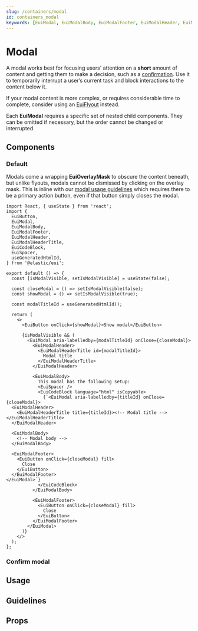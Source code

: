 ```yaml
---
slug: /containers/modal
id: containers_modal
keywords: [EuiModal, EuiModalBody, EuiModalFooter, EuiModalHeader, EuiModalHeaderTitle, EuiConfirmModal]
---
```


# Modal

A modal works best for focusing users' attention on a **short** amount of content and getting them to make a decision, such as a [confirmation](#confirm-modal). Use it to temporarily interrupt a user’s current task and block interactions to the content below it.

If your modal content is more complex, or requires considerable time to complete, consider using an [EuiFlyout](../flyout/index.mdx) instead.

Each **EuiModal** requires a specific set of nested child components. They can be omitted if necessary, but the order cannot be changed or interrupted.

## Components

### Default

Modals come a wrapping **EuiOverlayMask** to obscure the content beneath, but unlike flyouts, modals cannot be dismissed by clicking on the overlay mask. This is inline with our [modal usage guidelines](#guidelines) which requires there to be a primary action button, even if that button simply closes the modal.

```tsx interactive
import React, { useState } from 'react';
import {
  EuiButton,
  EuiModal,
  EuiModalBody,
  EuiModalFooter,
  EuiModalHeader,
  EuiModalHeaderTitle,
  EuiCodeBlock,
  EuiSpacer,
  useGeneratedHtmlId,
} from '@elastic/eui';

export default () => {
  const [isModalVisible, setIsModalVisible] = useState(false);

  const closeModal = () => setIsModalVisible(false);
  const showModal = () => setIsModalVisible(true);

  const modalTitleId = useGeneratedHtmlId();

  return (
    <>
      <EuiButton onClick={showModal}>Show modal</EuiButton>

      {isModalVisible && (
        <EuiModal aria-labelledby={modalTitleId} onClose={closeModal}>
          <EuiModalHeader>
            <EuiModalHeaderTitle id={modalTitleId}>
              Modal title
            </EuiModalHeaderTitle>
          </EuiModalHeader>

          <EuiModalBody>
            This modal has the following setup:
            <EuiSpacer />
            <EuiCodeBlock language="html" isCopyable>
              {`<EuiModal aria-labelledby={titleId} onClose={closeModal}>
  <EuiModalHeader>
    <EuiModalHeaderTitle title={titleId}><!-- Modal title --></EuiModalHeaderTitle>
  </EuiModalHeader>

  <EuiModalBody>
    <!-- Modal body -->
  </EuiModalBody>

  <EuiModalFooter>
    <EuiButton onClick={closeModal} fill>
      Close
    </EuiButton>
  </EuiModalFooter>
</EuiModal>`}
            </EuiCodeBlock>
          </EuiModalBody>

          <EuiModalFooter>
            <EuiButton onClick={closeModal} fill>
              Close
            </EuiButton>
          </EuiModalFooter>
        </EuiModal>
      )}
    </>
  );
};

```

### Confirm modal


<ConfirmModal />

## Usage


<Patterns />

## Guidelines


<Guidelines />

## Props


<PropTable definition={docgen.EuiModal} />

<PropTable definition={docgen.EuiModalHeader} />

<PropTable definition={docgen.EuiModalHeaderTitle} />

<PropTable definition={docgen.EuiModalBody} />

<PropTable definition={docgen.EuiModalFooter} />

<PropTable definition={docgen.EuiConfirmModal} />
